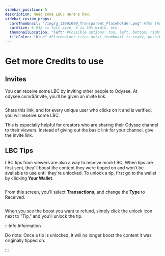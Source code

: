 ---
sidebar_position: 5
description: Need some LBC? Here's how.
sidebar_custom_props:
  cardThumbnail: "/img/g_1200x600_Transparent_Placeholder.png" #The thumbnail on the category card.
  cardSize: 6 #12 is full size, 6 is 50% width, etc.
  thumbnailLocation: "left" #Possible options: top, left, bottom, right, none
  tileColor: "blue" #Placeholder tiles until thumbnail is ready, possible options: blue, cream, darkpurple, lightpurple, mauve, orange, pink, none
---

# Get more Credits to use

## Invites

You can receive some LBC by inviting other people to Odysee. At odysee.com/$/invite, you'll be given an invite link.

<Image img="/img/en/category-monetization3.png"/>

Share this link, and for every unique user who clicks on it and is verified, you will receive some LBC.

This is especially helpful for creators who are sharing their Odysee channel to their viewers. Instead of giving out the basic link for your channel, give the invite link.

## LBC Tips

LBC tips from viewers are also a way to receive more LBC. When tips are first sent, they'll boost the content they were tipped on and won't be available to use until they're unlocked. To unlock a tip, first go to the wallet by clicking **Your Wallet**.

<Image img="/img/en/category-wallet1.png"/>

From this screen, you'll select **Transactions**, and change the **Type** to Received.

<Image img="/img/en/odysee-monetization9.png"/>

When you see the boost you want to refund, simply click the unlock icon next to "Tip," and you'll unlock the tip.

:::info Information

Do note: Once a tip is unlocked, it will no longer boost the content it was originally tipped on.

:::